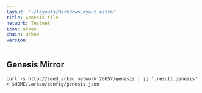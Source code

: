 ```yaml
---
layout: '~/layouts/MarkdownLayout.astro'
title: Genesis file
network: Testnet
icon: arkeo
chain: arkeo
version: 
---
```

## Genesis Mirror

```
curl -s http://seed.arkeo.network:26657/genesis | jq '.result.genesis' > $HOME/.arkeo/config/genesis.json
```
